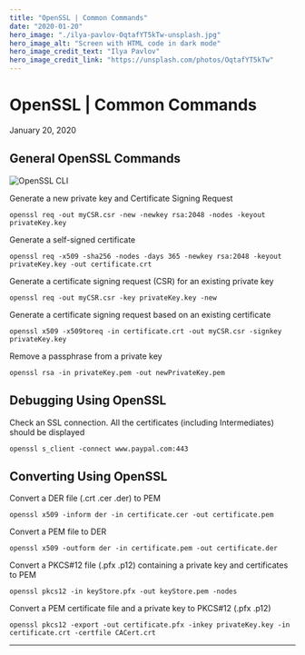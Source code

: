 ```yaml
---
title: "OpenSSL | Common Commands"
date: "2020-01-20"
hero_image: "./ilya-pavlov-OqtafYT5kTw-unsplash.jpg"
hero_image_alt: "Screen with HTML code in dark mode"
hero_image_credit_text: "Ilya Pavlov"
hero_image_credit_link: "https://unsplash.com/photos/OqtafYT5kTw"
---
```


OpenSSL | Common Commands
=========================

January 20, 2020

General OpenSSL Commands
------------------------

![OpenSSL CLI](/images/opensslhelp.jpg "openssl help")

Generate a new private key and Certificate Signing Request

```
openssl req -out myCSR.csr -new -newkey rsa:2048 -nodes -keyout privateKey.key
```

Generate a self-signed certificate
```
openssl req -x509 -sha256 -nodes -days 365 -newkey rsa:2048 -keyout privateKey.key -out certificate.crt
```
Generate a certificate signing request (CSR) for an existing private key
```
openssl req -out myCSR.csr -key privateKey.key -new
```

Generate a certificate signing request based on an existing certificate
```
openssl x509 -x509toreq -in certificate.crt -out myCSR.csr -signkey privateKey.key
```

Remove a passphrase from a private key
```
openssl rsa -in privateKey.pem -out newPrivateKey.pem
```

Debugging Using OpenSSL
-----------------------

Check an SSL connection. All the certificates (including Intermediates) should be displayed

```
openssl s_client -connect www.paypal.com:443
```

Converting Using OpenSSL
------------------------

Convert a DER file (.crt .cer .der) to PEM

```
openssl x509 -inform der -in certificate.cer -out certificate.pem
```

Convert a PEM file to DER

```
openssl x509 -outform der -in certificate.pem -out certificate.der
```

Convert a PKCS#12 file (.pfx .p12) containing a private key and certificates to PEM

```
openssl pkcs12 -in keyStore.pfx -out keyStore.pem -nodes
```

Convert a PEM certificate file and a private key to PKCS#12 (.pfx .p12)

```
openssl pkcs12 -export -out certificate.pfx -inkey privateKey.key -in certificate.crt -certfile CACert.crt
```

* * *
